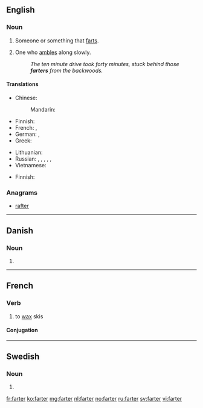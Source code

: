 ==English==

===Noun===
{{en-noun}}

# Someone or something that [[fart]]s.
# {{context|dialectal|lang=en}} One who [[amble]]s along slowly.
#: ''The ten minute drive took forty minutes, stuck behind those '''farters''' from the backwoods.''

====Translations====
{{trans-top|s/he who farts}}
* Chinese:
*: Mandarin: {{t|cmn|放屁者|tr=fàngpìzhě|sc=Hani}}
* Finnish: {{t+|fi|piereskelijä}}
* French: {{t+|fr|péteur|m}}, {{t+|fr|péteuse|f}}
* German: {{t|de|Furzer|m}}, {{t|de|Furzerin|f}}
* Greek: {{t+|el|κλανιάρης|m|tr=klaniáris|sc=Grek}}
{{trans-mid}}
* Lithuanian: {{t|lt|pirdžius|m}}
* Russian: {{t+|ru|пердун|m|tr=perdún|sc=Cyrl}}, {{t|ru|пердунья|f|tr=perdúnʹja|sc=Cyrl}}, {{t|ru|пердушка|f|tr=perdúška|sc=Cyrl}}, {{t|ru|бздун|m|tr=bzdun|sc=Cyrl}}, {{t|ru|бздунья|f|tr=bzdúnʹja|sc=Cyrl}}, {{t|ru|бздушка|f|tr=bzdúška|sc=Cyrl}}
* Vietnamese: {{t|vi|bôi mỡ}}
{{trans-bottom}}

{{trans-top|slow person}}
* Finnish: {{t+|fi|etana}}
{{trans-mid}}
{{trans-bottom}}

===Anagrams===
* [[rafter#English|rafter]]

----

==Danish==

===Noun===
{{head|da|noun form|g=c}}

# {{form of|plural indefinite|fart|lang=da}}

----

==French==

===Verb===
{{fr-verb}}

# to [[wax]] skis

====Conjugation====
{{fr-conj-er|fart|avoir}}

----

==Swedish==

===Noun===
{{head|sv|noun form}}

# {{sv-noun-form-indef-pl|fart}}

[[fr:farter]]
[[ko:farter]]
[[mg:farter]]
[[nl:farter]]
[[no:farter]]
[[ru:farter]]
[[sv:farter]]
[[vi:farter]]